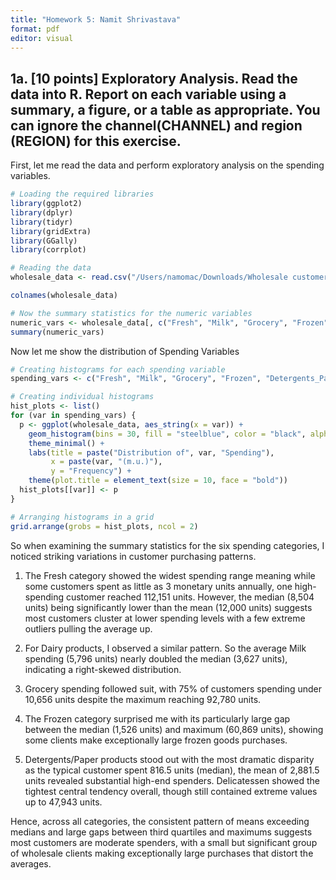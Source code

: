 ```yaml
---
title: "Homework 5: Namit Shrivastava"
format: pdf
editor: visual
---
```


## 1a. [10 points] Exploratory Analysis. Read the data into R. Report on each variable using a summary, a figure,  or a table as appropriate. You can ignore the channel(CHANNEL) and region (REGION) for this exercise.

First, let me read the data and perform exploratory analysis on the spending variables.

```r
# Loading the required libraries
library(ggplot2)
library(dplyr)
library(tidyr)
library(gridExtra)
library(GGally)
library(corrplot)

# Reading the data
wholesale_data <- read.csv("/Users/namomac/Downloads/Wholesale customers data.csv")

colnames(wholesale_data)

# Now the summary statistics for the numeric variables
numeric_vars <- wholesale_data[, c("Fresh", "Milk", "Grocery", "Frozen", "Detergents_Paper", "Delicassen")]
summary(numeric_vars)
```

Now let me show the distribution of Spending Variables
```r
# Creating histograms for each spending variable
spending_vars <- c("Fresh", "Milk", "Grocery", "Frozen", "Detergents_Paper", "Delicassen")

# Creating individual histograms
hist_plots <- list()
for (var in spending_vars) {
  p <- ggplot(wholesale_data, aes_string(x = var)) +
    geom_histogram(bins = 30, fill = "steelblue", color = "black", alpha = 0.7) +
    theme_minimal() +
    labs(title = paste("Distribution of", var, "Spending"),
         x = paste(var, "(m.u.)"),
         y = "Frequency") +
    theme(plot.title = element_text(size = 10, face = "bold"))
  hist_plots[[var]] <- p
}

# Arranging histograms in a grid
grid.arrange(grobs = hist_plots, ncol = 2)
```

So when examining the summary statistics for the six spending categories, I noticed striking variations in customer purchasing patterns. 

1. The Fresh category showed the widest spending range meaning while some customers spent as little as 3 monetary units annually, one high-spending customer reached 112,151 units. However, the median (8,504 units) being significantly lower than the mean (12,000 units) suggests most customers cluster at lower spending levels with a few extreme outliers pulling the average up.

2. For Dairy products, I observed a similar pattern. So the average Milk spending (5,796 units) nearly doubled the median (3,627 units), indicating a right-skewed distribution. 

3. Grocery spending followed suit, with 75% of customers spending under 10,656 units despite the maximum reaching 92,780 units. 

4. The Frozen category surprised me with its particularly large gap between the median (1,526 units) and maximum (60,869 units), showing some clients make exceptionally large frozen goods purchases.


5. Detergents/Paper products stood out with the most dramatic disparity as the typical customer spent 816.5 units (median), the mean of 2,881.5 units revealed substantial high-end spenders. Delicatessen showed the tightest central tendency overall, though still contained extreme values up to 47,943 units.


Hence, across all categories, the consistent pattern of means exceeding medians and large gaps between third quartiles and maximums suggests most customers are moderate spenders, with a small but significant group of wholesale clients making exceptionally large purchases that distort the averages.



